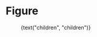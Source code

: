 
<Meta title="Objects|Figure" component={Figure} />

# Figure

<Preview>
  <Story name="default">
    <Figure
      src={text("src", "https://via.placeholder.com/500x250")}
      alt={text("alt", "Alt")}
      title={text("title", "Title")}
      centered={boolean("centered", true)}
    >
      {text("children", "children")}
    </Figure>
  </Story>
</Preview>
